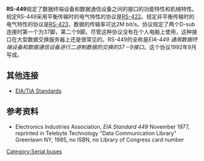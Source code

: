 {{noteTA
|G1=IT
|G2=通訊學
}}
{{网络协议}}
'''RS-449'''规定了数据终端设备和数据通信设备之间的接口的功能特性和机械特性。规定RS-449采用平衡传输时的电气特性的协议是[[EIA-422|RS-422]]。规定非平衡传输时的电气特性的协议是[[RS-423|RS-423]]，数据的传输率可达2M bit/s。协议规定了两个D-sub连接时第一个为37脚，第二个9脚。尽管这种协议没有在个人电脑上使用，这种接口在大型数据交换服务器上还是很常见的。RS-449的全称是''EIA-449 通用数据终端设备和数据通信设备进行二进制数据的交换的37－9接口 ''。这个协议1992年9月写成。

== 其他连接 ==
* [http://www.tiaonline.org EIA/TIA Standards]{{Wayback|url=http://www.tiaonline.org/ |date=19970601184613 }}

== 参考资料 ==
* Electronics Industries Association, ''EIA Standard 449'' November 1977, reprinted in Telebyte Technology "Data Communication Library" Greenlawn NY, 1985, no ISBN, no Library of Congress card number

[[Category:Serial_buses|Category:Serial buses]]